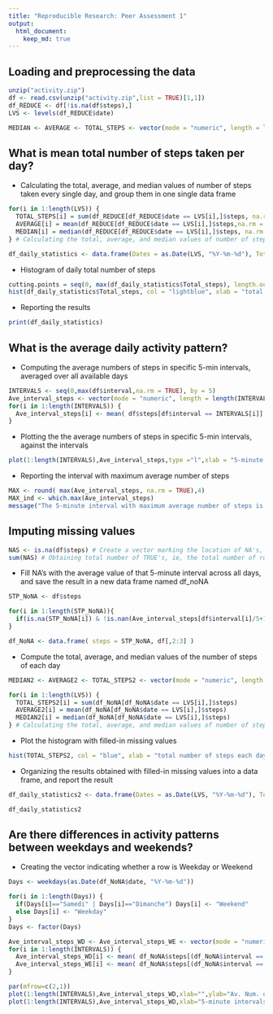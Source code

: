 ```yaml
---
title: "Reproducible Research: Peer Assessment 1"
output: 
  html_document:
    keep_md: true
---
```



## Loading and preprocessing the data

```r
unzip("activity.zip")
df <- read.csv(unzip("activity.zip",list = TRUE)[1,1])
df_REDUCE <- df[!is.na(df$steps),]
LVS <- levels(df_REDUCE$date)

MEDIAN <- AVERAGE <- TOTAL_STEPS <- vector(mode = "numeric", length = length(LVS))

```

## What is mean total number of steps taken per day?

* Calculating the total, average, and median values of number of steps taken every single day, and group them in one single data frame
```r
for(i in 1:length(LVS)) { 
  TOTAL_STEPS[i] = sum(df_REDUCE[df_REDUCE$date == LVS[i],]$steps, na.rm = TRUE) 
  AVERAGE[i] = mean(df_REDUCE[df_REDUCE$date == LVS[i],]$steps,na.rm = TRUE) 
  MEDIAN[i] = median(df_REDUCE[df_REDUCE$date == LVS[i],]$steps, na.rm = TRUE) 
} # Calculating the total, average, and median values of number of steps taken every single day

df_daily_statistics <- data.frame(Dates = as.Date(LVS, "%Y-%m-%d"), Total_steps = TOTAL_STEPS, Average = AVERAGE, Median = MEDIAN) # Group these results into a single data frame
```

* Histogram of daily total number of steps

```r
cutting.points = seq(0, max(df_daily_statistics$Total_steps), length.out = 10)
hist(df_daily_statistics$Total_steps, col = "lightblue", xlab = "total number of steps each day", main = "Histogram of daily total number of steps",breaks= cutting.points)
```


* Reporting the results

```r
print(df_daily_statistics)
```

## What is the average daily activity pattern?

* Computing the average numbers of steps in specific 5-min intervals, averaged over all available days
```r

INTERVALS <- seq(0,max(df$interval,na.rm = TRUE), by = 5)
Ave_interval_steps <- vector(mode = "numeric", length = length(INTERVALS))
for(i in 1:length(INTERVALS)) {
  Ave_interval_steps[i] <- mean( df$steps[df$interval == INTERVALS[i]] , na.rm = TRUE)
}
```

* Plotting the the average numbers of steps in specific 5-min intervals, against the intervals
```r
plot(1:length(INTERVALS),Ave_interval_steps,type ="l",xlab = "5-minute intervals", ylab = "Average number of steps")
```


* Reporting the interval with maximum average number of steps

```r
MAX <- round( max(Ave_interval_steps, na.rm = TRUE),4) 
MAX_ind <- which.max(Ave_interval_steps)
message("The 5-minute interval with maximum average number of steps is [",MAX_ind*5-5,",",MAX_ind*5,").", " with the maximum value ",MAX,"." , sep="")
```


## Imputing missing values


```r
NAS <- is.na(df$steps) # Create a vector marking the location of NA's, where the indices of TRUE's are the indices of the rows with missing step numbers (step = NA)
sum(NAS) # Obtaining total number of TRUE's, ie, the total number of rows with NA in the data frame
```

* Fill NA's with the average value of that 5-minute interval across all days, and save the result in a new data frame named df_noNA

```r
STP_NoNA <- df$steps

for(i in 1:length(STP_NoNA)){
  if(is.na(STP_NoNA[i]) & !is.nan(Ave_interval_steps[df$interval[i]/5+1] )) STP_NoNA[i] <- Ave_interval_steps[df$interval[i]/5+1]
}

df_NoNA <- data.frame( steps = STP_NoNA, df[,2:3] )
```

* Compute the total, average, and median values of the number of steps of each day

```r
MEDIAN2 <- AVERAGE2 <- TOTAL_STEPS2 <- vector(mode = "numeric", length = length(LVS))

for(i in 1:length(LVS)) { 
  TOTAL_STEPS2[i] = sum(df_NoNA[df_NoNA$date == LVS[i],]$steps) 
  AVERAGE2[i] = mean(df_NoNA[df_NoNA$date == LVS[i],]$steps) 
  MEDIAN2[i] = median(df_NoNA[df_NoNA$date == LVS[i],]$steps) 
} # Calculating the total, average, and median values of number of steps taken every single day
```

* Plot the histogram with filled-in missing values

```r
hist(TOTAL_STEPS2, col = "blue", xlab = "total number of steps each day", main = "Histogram of daily total number of steps",breaks= cutting.points)
```


* Organizing the results obtained with filled-in missing values into a data frame, and report the result
```r
df_daily_statistics2 <- data.frame(Dates = as.Date(LVS, "%Y-%m-%d"), Total_steps = TOTAL_STEPS2, Average = AVERAGE2, Median = MEDIAN2) # Group these results into a single data frame

df_daily_statistics2
```

## Are there differences in activity patterns between weekdays and weekends?

* Creating the vector indicating whether a row is Weekday or Weekend 

```r
Days <- weekdays(as.Date(df_NoNA$date, "%Y-%m-%d"))

for(i in 1:length(Days)) {
  if(Days[i]=="Samedi" | Days[i]=="Dimanche") Days[i] <- "Weekend"
  else Days[i] <- "Weekday"
}
Days <- factor(Days)

Ave_interval_steps_WD <- Ave_interval_steps_WE <- vector(mode = "numeric", length = length(INTERVALS))
for(i in 1:length(INTERVALS)) {
  Ave_interval_steps_WD[i] <- mean( df_NoNA$steps[(df_NoNA$interval == INTERVALS[i])&(Days=="Weekday")] , na.rm = TRUE)
  Ave_interval_steps_WE[i] <- mean( df_NoNA$steps[(df_NoNA$interval == INTERVALS[i])&(Days=="Weekend")] , na.rm = TRUE)
}
```

```r
par(mfrow=c(2,1))
plot(1:length(INTERVALS),Ave_interval_steps_WD,xlab="",ylab="Av. Num. of Steps",main="Weekdays",type="l")
plot(1:length(INTERVALS),Ave_interval_steps_WD,xlab="5-minute intervals",ylab="Av. Num. of Steps",main="Weekends",type="l")
```
